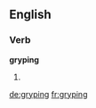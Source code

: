==English==

===Verb===
'''gryping'''

# {{present participle of|[[grype]]}}

[[de:gryping]]
[[fr:gryping]]